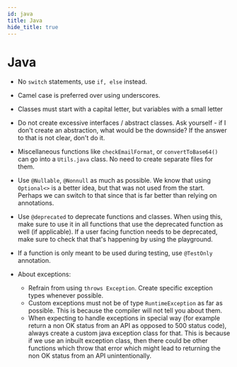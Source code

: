```yaml
---
id: java
title: Java
hide_title: true
---
```


# Java

- No `switch` statements, use `if, else` instead.

- Camel case is preferred over using underscores.

- Classes must start with a capital letter, but variables with a small letter

- Do not create excessive interfaces / abstract classes. Ask yourself - if I don't create an abstraction, what would be the downside? If the answer to that is not clear, don't do it.

- Miscellaneous functions like `checkEmailFormat`, or `convertToBase64()` can go into a `Utils.java` class. No need to create separate files for them.

- Use `@Nullable`, `@Nonnull` as much as possible. We know that using `Optional<>` is a better idea, but that was not used from the start. Perhaps we can switch to that since that is far better than relying on annotations.

- Use `@deprecated` to deprecate functions and classes. When using this, make sure to use it in all functions that use the deprecated function as well (if applicable). If a user facing function needs to be deprecated, make sure to check that that's happening by using the playground.

- If a function is only meant to be used during testing, use `@TestOnly` annotation.

- About exceptions: 
   - Refrain from using `throws Exception`. Create specific exception types whenever possible.
   - Custom exceptions must not be of type `RuntimeException` as far as possible. This is because the compiler will not tell you about them.
   - When expecting to handle exceptions in special way (for example return a non OK status from an API as opposed to 500 status code), always create a custom java exception class for that. This is because if we use an inbuilt exception class, then there could be other functions which throw that error which might lead to returning the non OK status from an API unintentionally.